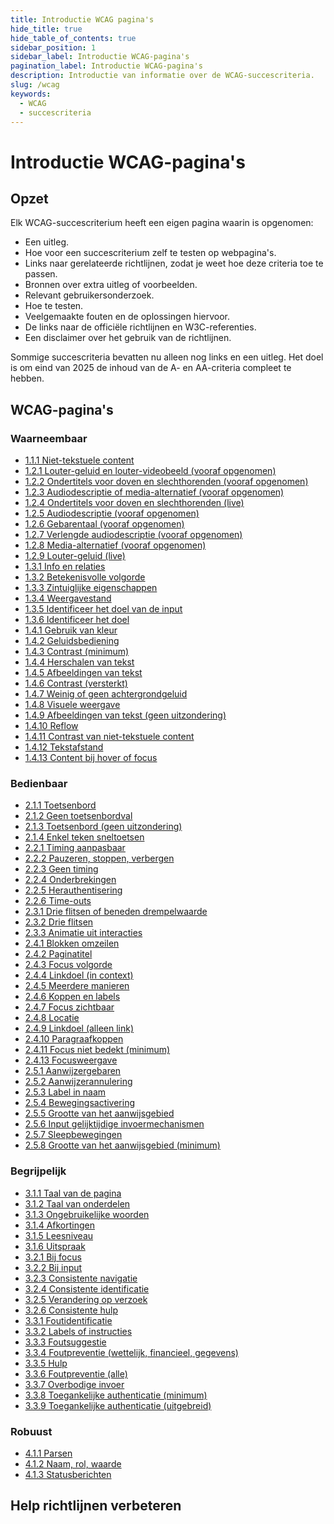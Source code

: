 ```yaml
---
title: Introductie WCAG pagina's
hide_title: true
hide_table_of_contents: true
sidebar_position: 1
sidebar_label: Introductie WCAG-pagina's
pagination_label: Introductie WCAG-pagina's
description: Introductie van informatie over de WCAG-succescriteria.
slug: /wcag
keywords:
  - WCAG
  - succescriteria
---
```



# Introductie WCAG-pagina's

<SpotlightSection>
  <Markdown omitH1 headinglevel={2}>
    <Disclaimer />
  </Markdown>
</SpotlightSection>

## Opzet

Elk WCAG-succescriterium heeft een eigen pagina waarin is opgenomen:

- Een uitleg.
- Hoe voor een succescriterium zelf te testen op webpagina's.
- Links naar gerelateerde richtlijnen, zodat je weet hoe deze criteria toe te passen.
- Bronnen over extra uitleg of voorbeelden.
- Relevant gebruikersonderzoek.
- Hoe te testen.
- Veelgemaakte fouten en de oplossingen hiervoor.
- De links naar de officiële richtlijnen en W3C-referenties.
- Een disclaimer over het gebruik van de richtlijnen.

Sommige succescriteria bevatten nu alleen nog links en een uitleg. Het doel is om eind van 2025 de inhoud van de A- en AA-criteria compleet te hebben.

## WCAG-pagina's

### Waarneembaar

- [1.1.1 Niet-tekstuele content](/wcag/1.1.1)
- [1.2.1 Louter-geluid en louter-videobeeld (vooraf opgenomen)](/wcag/1.2.1)
- [1.2.2 Ondertitels voor doven en slechthorenden (vooraf opgenomen)](/wcag/1.2.2)
- [1.2.3 Audiodescriptie of media-alternatief (vooraf opgenomen)](/wcag/1.2.3)
- [1.2.4 Ondertitels voor doven en slechthorenden (live)](/wcag/1.2.4)
- [1.2.5 Audiodescriptie (vooraf opgenomen)](/wcag/1.2.5)
- [1.2.6 Gebarentaal (vooraf opgenomen)](/wcag/1.2.6)
- [1.2.7 Verlengde audiodescriptie (vooraf opgenomen)](/wcag/1.2.7)
- [1.2.8 Media-alternatief (vooraf opgenomen)](/wcag/1.2.8)
- [1.2.9 Louter-geluid (live)](/wcag/1.2.9)
- [1.3.1 Info en relaties](/wcag/1.3.1)
- [1.3.2 Betekenisvolle volgorde](/wcag/1.3.2)
- [1.3.3 Zintuiglijke eigenschappen](/wcag/1.3.3)
- [1.3.4 Weergavestand](/wcag/1.3.4)
- [1.3.5 Identificeer het doel van de input](/wcag/1.3.5)
- [1.3.6 Identificeer het doel](/wcag/1.3.6)
- [1.4.1 Gebruik van kleur](/wcag/1.4.1)
- [1.4.2 Geluidsbediening](/wcag/1.4.2)
- [1.4.3 Contrast (minimum)](/wcag/1.4.3)
- [1.4.4 Herschalen van tekst](/wcag/1.4.4)
- [1.4.5 Afbeeldingen van tekst](/wcag/1.4.5)
- [1.4.6 Contrast (versterkt)](/wcag/1.4.6)
- [1.4.7 Weinig of geen achtergrondgeluid](/wcag/1.4.7)
- [1.4.8 Visuele weergave](/wcag/1.4.8)
- [1.4.9 Afbeeldingen van tekst (geen uitzondering)](/wcag/1.4.9)
- [1.4.10 Reflow](/wcag/1.4.10)
- [1.4.11 Contrast van niet-tekstuele content](/wcag/1.4.11)
- [1.4.12 Tekstafstand](/wcag/1.4.12)
- [1.4.13 Content bij hover of focus](/wcag/1.4.13)

### Bedienbaar

- [2.1.1 Toetsenbord](/wcag/2.1.1)
- [2.1.2 Geen toetsenbordval](/wcag/2.1.2)
- [2.1.3 Toetsenbord (geen uitzondering)](/wcag/2.1.3)
- [2.1.4 Enkel teken sneltoetsen](/wcag/2.1.4)
- [2.2.1 Timing aanpasbaar](/wcag/2.2.1)
- [2.2.2 Pauzeren, stoppen, verbergen](/wcag/2.2.2)
- [2.2.3 Geen timing](/wcag/2.2.3)
- [2.2.4 Onderbrekingen](/wcag/2.2.4)
- [2.2.5 Herauthentisering](/wcag/2.2.5)
- [2.2.6 Time-outs](/wcag/2.2.6)
- [2.3.1 Drie flitsen of beneden drempelwaarde](/wcag/2.3.1)
- [2.3.2 Drie flitsen](/wcag/2.3.2)
- [2.3.3 Animatie uit interacties](/wcag/2.3.3)
- [2.4.1 Blokken omzeilen](/wcag/2.4.1)
- [2.4.2 Paginatitel](/wcag/2.4.2)
- [2.4.3 Focus volgorde](/wcag/2.4.3)
- [2.4.4 Linkdoel (in context)](/wcag/2.4.4)
- [2.4.5 Meerdere manieren](/wcag/2.4.5)
- [2.4.6 Koppen en labels](/wcag/2.4.6)
- [2.4.7 Focus zichtbaar](/wcag/2.4.7)
- [2.4.8 Locatie](/wcag/2.4.8)
- [2.4.9 Linkdoel (alleen link)](/wcag/2.4.9)
- [2.4.10 Paragraafkoppen](/wcag/2.4.10)
- [2.4.11 Focus niet bedekt (minimum)](/wcag/2.4.11)
- [2.4.13 Focusweergave](/wcag/2.4.13)
- [2.5.1 Aanwijzergebaren](/wcag/2.5.1)
- [2.5.2 Aanwijzerannulering](/wcag/2.5.2)
- [2.5.3 Label in naam](/wcag/2.5.3)
- [2.5.4 Bewegingsactivering](/wcag/2.5.4)
- [2.5.5 Grootte van het aanwijsgebied](/wcag/2.5.5)
- [2.5.6 Input gelijktijdige invoermechanismen](/wcag/2.5.6)
- [2.5.7 Sleepbewegingen](/wcag/2.5.7)
- [2.5.8 Grootte van het aanwijsgebied (minimum)](/wcag/2.5.8)

### Begrijpelijk

- [3.1.1 Taal van de pagina](/wcag/3.1.1)
- [3.1.2 Taal van onderdelen](/wcag/3.1.2)
- [3.1.3 Ongebruikelijke woorden](/wcag/3.1.3)
- [3.1.4 Afkortingen](/wcag/3.1.4)
- [3.1.5 Leesniveau](/wcag/3.1.5)
- [3.1.6 Uitspraak](/wcag/3.1.6)
- [3.2.1 Bij focus](/wcag/3.2.1)
- [3.2.2 Bij input](/wcag/3.2.2)
- [3.2.3 Consistente navigatie](/wcag/3.2.3)
- [3.2.4 Consistente identificatie](/wcag/3.2.4)
- [3.2.5 Verandering op verzoek](/wcag/3.2.5)
- [3.2.6 Consistente hulp](/wcag/3.2.6)
- [3.3.1 Foutidentificatie](/wcag/3.3.1)
- [3.3.2 Labels of instructies](/wcag/3.3.2)
- [3.3.3 Foutsuggestie](/wcag/3.3.3)
- [3.3.4 Foutpreventie (wettelijk, financieel, gegevens)](/wcag/3.3.4)
- [3.3.5 Hulp](/wcag/3.3.5)
- [3.3.6 Foutpreventie (alle)](/wcag/3.3.6)
- [3.3.7 Overbodige invoer](/wcag/3.3.7)
- [3.3.8 Toegankelijke authenticatie (minimum)](/wcag/3.3.8)
- [3.3.9 Toegankelijke authenticatie (uitgebreid)](/wcag/3.3.9)

### Robuust

- [4.1.1 Parsen](/wcag/4.1.1)
- [4.1.2 Naam, rol, waarde](/wcag/4.1.2)
- [4.1.3 Statusberichten](/wcag/4.1.3)

## Help richtlijnen verbeteren

<Markdown omitH1 headinglevel={3}>
  <WCAGFooterInfo />
</Markdown>

